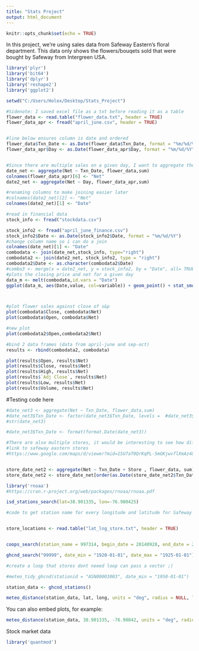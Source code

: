 ```yaml
---
title: "Stats Project"
output: html_document
---
```


```r
knitr::opts_chunk$set(echo = TRUE)
```
In this project, we're using sales data from Safeway Eastern's floral department. This data only shows the flowers/bouqets sold that were bought by Safeway from Intergreen USA. 


```r
library('plyr')
library('bit64')
library('dplyr')
library('reshape2')
library('ggplot2')

setwd("C:/Users/Holex/Desktop/Stats_Project")

#Sidenote: I saved excel file as a txt before reading it as a table
flower_data <- read.table("flower_data.txt", header = TRUE)
flower_data_apr <- fread("april_june.csv", header = TRUE)


#line below ensures column is date and ordered
flower_data$Txn_Date <- as.Date(flower_data$Txn_Date, format = "%m/%d/%Y")
flower_data_apr$Day <- as.Date(flower_data_apr$Day, format = "%m/%d/%Y")


#Since there are multiple sales on a given day, I want to aggregate the sales based on the date
date_net <- aggregate(Net ~ Txn_Date, flower_data,sum)
colnames(flower_data_apr)[6] <- "Net"
date2_net <- aggregate(Net ~ Day, flower_data_apr,sum)

#renaming columns to make joining easier later
#colnames(date2_net)[2] <- "Net"
colnames(date2_net)[1] <- "Date"

#read in financial data
stock_info <- fread("stockdata.csv")

stock_info2 <- fread("april_june_finance.csv")
stock_info2$Date <- as.Date(stock_info2$Date, format = "%m/%d/%Y")
#change column name so i can do a join
colnames(date_net)[1] <- "Date"
combodata <- join(date_net,stock_info, type="right")
combodata2 <- join(date2_net, stock_info2, type = "right")
combodata2$Date <- as.character(combodata2$Date)
#combo3 <- merge(x = date2_net, y = stock_info2, by = "Date", all= TRUE) 
#plots the closing price and net for a given day
data_m <- melt(combodata,id.vars = "Date")
ggplot(data_m, aes(Date,value, col=variable)) + geom_point() + stat_smooth()



#plot flower sales against close of s&p
plot(combodata$Close, combodata$Net)
plot(combodata$Open, combodata$Net)

#new plot
plot(combodata2$Open,combodata2$Net)

#bind 2 data frames (data from april-june and sep-oct)
results <- rbind(combodata2, combodata)

plot(results$Open, results$Net)
plot(results$Close, results$Net)
plot(results$High, results$Net)
plot(results$`Adj Close`, results$Net)
plot(results$Low, results$Net)
plot(results$Volume, results$Net)


```

#Testing code here

```r
#date_net3 <- aggregate(Net ~ Txn_Date, flower_data,sum)
#date_net3$Txn_Date <- factor(date_net3$Txn_Date, levels =  #date_net3$Txn_Date[order(date_net3$Net)])
#str(date_net3)

#date_net3$Txn_Date <- format(format.Date(date_net3))

#There are also multiple stores, it would be interesting to see how different stores sell based on the day
#link to safeway eastern stores
#https://www.google.com/maps/d/viewer?mid=1SU7aT0QrKqPL-5mGKjwvflXmAz4&hl=en_US&ll=39.02715642805036%2C-76.56616499999996&z=7


store_date_net2 <- aggregate(Net ~ Txn_Date + Store , flower_data, sum)
store_date_net2 <- store_date_net[order(as.Date(store_date_net2$Txn_Date, "%m/%d/%Y")),]


```

```r

library('rnoaa')
#https://cran.r-project.org/web/packages/rnoaa/rnoaa.pdf

isd_stations_search(lat=38.901335, lon=-76.980425)

#code to get station name for every longitude and latitude for Safeway Eastern stores


store_locations <- read.table("lat_lng_store.txt", header = TRUE)


coops_search(station_name = 997314, begin_date = 20140928, end_date = 20140929, datum = "stnd", product = "predictions")

ghcnd_search("99999", date_min = "1920-01-01", date_max = "1925-01-01") 

#create a loop that stores dont neeed loop can pass a vector ;)

#meteo_tidy_ghcnd(stationid = "ASN00003003", date_min = "1950-01-01")

station_data <- ghcnd_stations()

meteo_distance(station_data, lat, long, units = "deg", radius = NULL, limit = NULL)
```

You can also embed plots, for example:

```r

meteo_distance(station_data, 38.901335, -76.98042, units = "deg", radius = NULL, limit = 5)
```

Stock market data
```r
library('quantmod')
```

